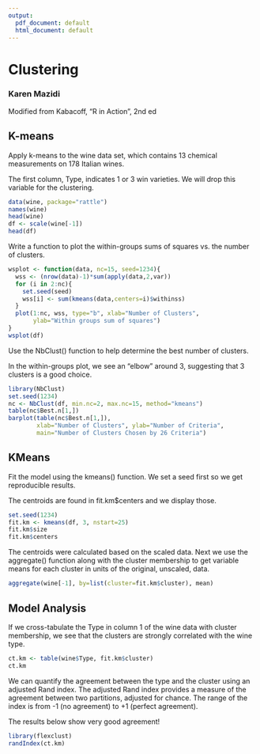 ---
output:
  pdf_document: default
  html_document: default
---
# Clustering
### Karen Mazidi

Modified from Kabacoff, "R in Action", 2nd ed

## K-means

Apply k-means to the wine data set, which contains 13 chemical measurements on 178 Italian wines. 

The first column, Type, indicates 1 or 3 win varieties. We will drop this variable for the clustering.

```{r}
data(wine, package="rattle")
names(wine)
head(wine)
df <- scale(wine[-1])
head(df)
```

Write a function to plot the within-groups sums of squares vs. the number of clusters. 


```{r}
wsplot <- function(data, nc=15, seed=1234){
  wss <- (nrow(data)-1)*sum(apply(data,2,var))
  for (i in 2:nc){
    set.seed(seed)
    wss[i] <- sum(kmeans(data,centers=i)$withinss)
  }
  plot(1:nc, wss, type="b", xlab="Number of Clusters",
       ylab="Within groups sum of squares")
}
wsplot(df)
```


Use the NbClust() function to help determine the best number of clusters.

In the within-groups plot, we see an "elbow" around 3, suggesting that 3 clusters is a good choice. 

```{r}
library(NbClust)
set.seed(1234)
nc <- NbClust(df, min.nc=2, max.nc=15, method="kmeans")
table(nc$Best.n[1,])
barplot(table(nc$Best.n[1,]),
        xlab="Number of Clusters", ylab="Number of Criteria",
        main="Number of Clusters Chosen by 26 Criteria")
```

## KMeans

Fit the model using the kmeans() function. We set a seed first so we get reproducible results. 

The centroids are found in fit.km$centers and we display those. 

```{r}
set.seed(1234)
fit.km <- kmeans(df, 3, nstart=25)
fit.km$size
fit.km$centers

```

The centroids were calculated based on the scaled data. Next we use the aggregate() function along with the cluster membership to get variable means for each cluster in units of the original, unscaled, data. 


```{r}
aggregate(wine[-1], by=list(cluster=fit.km$cluster), mean)

```

## Model Analysis

If we cross-tabulate the Type in column 1 of the wine data with cluster membership, we see that the clusters are strongly correlated with the wine type. 


```{r}
ct.km <- table(wine$Type, fit.km$cluster)
ct.km
```

We can quantify the agreement between the type and the cluster using an adjusted Rand index. The adjusted Rand index provides a measure of the agreement between two partitions, adjusted for chance. The range of the index is from -1 (no agreement) to +1 (perfect agreement). 

The results below show very good agreement!

```{r}
library(flexclust)
randIndex(ct.km)

```




```{r}


```




```{r}


```




```{r}


```




```{r}


```



